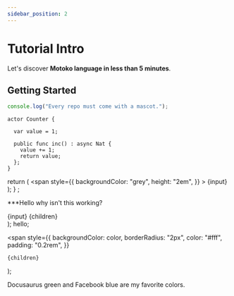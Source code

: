 ```yaml
---
sidebar_position: 2
---
```


# Tutorial Intro

Let's discover **Motoko language in less than 5 minutes**.

## Getting Started

```js
console.log("Every repo must come with a mascot.");
```

```motoko
actor Counter {

  var value = 1;

  public func inc() : async Nat {
    value += 1;
    return value;
  };
}
```

  return (
    <span
      style={{
        backgroundColor: "grey",
        height: "2em",
      }}
    >
      {input}
    </span>
  );
}
<RunInput input="hello" />;

\*\*\*Hello why isn't this working?

  <div>
    {input} {children}
  </div>
);
<RunButton input="Motoko">hello</RunButton>;

  <span
    style={{
      backgroundColor: color,
      borderRadius: "2px",
      color: "#fff",
      padding: "0.2rem",
    }}
  >
    {children}
  </span>
);

<Highlight color="#25c2a0">Docusaurus green</Highlight> and <Highlight color="#1877F2">
  Facebook blue
</Highlight> are my favorite colors.
